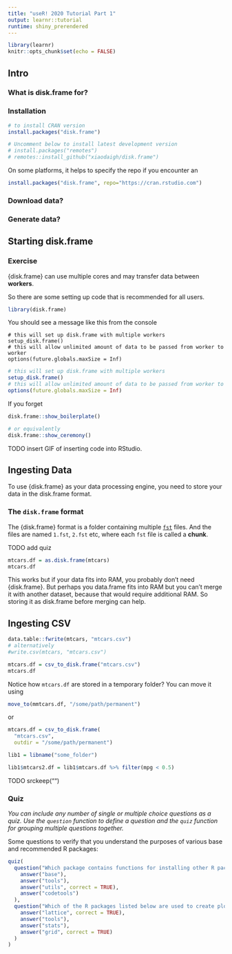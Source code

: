 ```yaml
---
title: "useR! 2020 Tutorial Part 1"
output: learnr::tutorial
runtime: shiny_prerendered
---
```


```r
library(learnr)
knitr::opts_chunk$set(echo = FALSE)
```

## Intro

### What is disk.frame for?

### Installation

```r
# to install CRAN version
install.packages("disk.frame")

# Uncomment below to install latest development version
# install.packages("remotes")
# remotes::install_github("xiaodaigh/disk.frame")
```

On some platforms, it helps to specify the repo if you encounter an 
```r
install.packages("disk.frame", repo="https://cran.rstudio.com")
```
### Download data?

### Generate data?


## Starting disk.frame

### Exercise 

{disk.frame} can use multiple cores and may transfer data between **workers**.

So there are some setting up code that is recommended for all users.

```r
library(disk.frame)

```

You should see a message like this from the console
```
# this will set up disk.frame with multiple workers
setup_disk.frame()
# this will allow unlimited amount of data to be passed from worker to worker
options(future.globals.maxSize = Inf)
```


```r
# this will set up disk.frame with multiple workers
setup_disk.frame()
# this will allow unlimited amount of data to be passed from worker to worker
options(future.globals.maxSize = Inf)
```

If you forget

```r
disk.frame::show_boilerplate()

# or equivalently
disk.frame::show_ceremony()
```

TODO insert GIF of inserting code into RStudio.

## Ingesting Data

To use {disk.frame} as your data processing engine, you need to store your data in the disk.frame format.

### The `disk.frame` format

The {disk.frame} format is a folder containing multiple [`fst`](https://www.fstpackage.org/) files. And the files are named `1.fst`, `2.fst` etc, where each `fst` file is called a **chunk**.

TODO add quiz

```r
mtcars.df = as.disk.frame(mtcars)
mtcars.df
```

This works but if your data fits into RAM, you probably don't need {disk.frame}. But perhaps you data.frame fits into RAM but you can't merge it with another dataset, because that would require additional RAM. So storing it as disk.frame before merging can help.

## Ingesting CSV

```r
data.table::fwrite(mtcars, "mtcars.csv")
# alternatively
#write.csv(mtcars, "mtcars.csv")

mtcars.df = csv_to_disk.frame("mtcars.csv")
mtcars.df
```

Notice how `mtcars.df` are stored in a temporary folder? You can move it using

```r
move_to(mmtcars.df, "/some/path/permanent")
```

or 

```r
mtcars.df = csv_to_disk.frame(
  "mtcars.csv", 
  outdir = "/some/path/permanent")

lib1 = libname("some_folder")

lib1$mtcars2.df = lib1$mtcars.df %>% filter(mpg < 0.5)
```

TODO srckeep("")


### Quiz

*You can include any number of single or multiple choice questions as a quiz. Use the `question` function to define a question and the `quiz` function for grouping multiple questions together.*

Some questions to verify that you understand the purposes of various base and recommended R packages:

```r
quiz(
  question("Which package contains functions for installing other R packages?",
    answer("base"),
    answer("tools"),
    answer("utils", correct = TRUE),
    answer("codetools")
  ),
  question("Which of the R packages listed below are used to create plots?",
    answer("lattice", correct = TRUE),
    answer("tools"),
    answer("stats"),
    answer("grid", correct = TRUE)
  )
)
```

